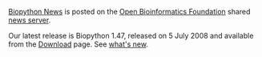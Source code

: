 [http://news.open-bio.org/archives/cat_biopython.html Biopython News] is posted on the [[obf:OBF|Open Bioinformatics Foundation]] shared [http://news.open-bio.org news server].

Our latest release is Biopython 1.47, released on 5 July 2008 and available from the [[Download]] page.  See [http://biopython.open-bio.org/SRC/biopython/NEWS what's new].